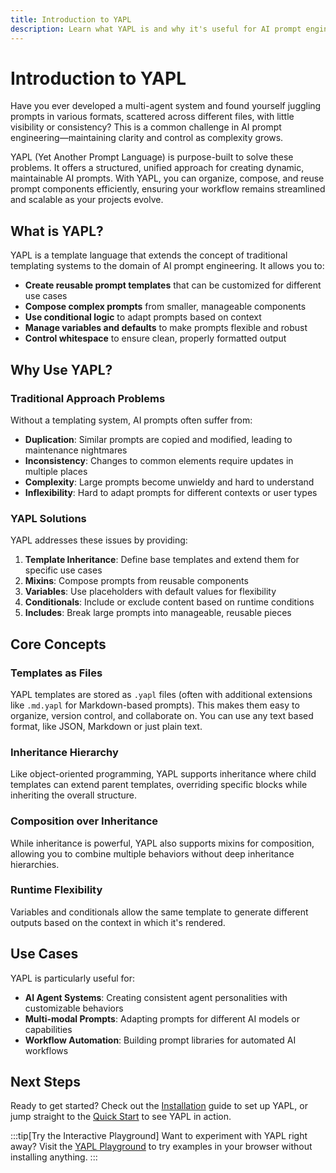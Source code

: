 ```yaml
---
title: Introduction to YAPL
description: Learn what YAPL is and why it's useful for AI prompt engineering
---
```


# Introduction to YAPL

Have you ever developed a multi-agent system and found yourself juggling prompts in various formats, scattered across different files, with little visibility or consistency? This is a common challenge in AI prompt engineering—maintaining clarity and control as complexity grows.

YAPL (Yet Another Prompt Language) is purpose-built to solve these problems. It offers a structured, unified approach for creating dynamic, maintainable AI prompts. With YAPL, you can organize, compose, and reuse prompt components efficiently, ensuring your workflow remains streamlined and scalable as your projects evolve.

## What is YAPL?

YAPL is a template language that extends the concept of traditional templating systems to the domain of AI prompt engineering. It allows you to:

- **Create reusable prompt templates** that can be customized for different use cases
- **Compose complex prompts** from smaller, manageable components
- **Use conditional logic** to adapt prompts based on context
- **Manage variables and defaults** to make prompts flexible and robust
- **Control whitespace** to ensure clean, properly formatted output

## Why Use YAPL?

### Traditional Approach Problems

Without a templating system, AI prompts often suffer from:

- **Duplication**: Similar prompts are copied and modified, leading to maintenance nightmares
- **Inconsistency**: Changes to common elements require updates in multiple places
- **Complexity**: Large prompts become unwieldy and hard to understand
- **Inflexibility**: Hard to adapt prompts for different contexts or user types

### YAPL Solutions

YAPL addresses these issues by providing:

1. **Template Inheritance**: Define base templates and extend them for specific use cases
2. **Mixins**: Compose prompts from reusable components
3. **Variables**: Use placeholders with default values for flexibility
4. **Conditionals**: Include or exclude content based on runtime conditions
5. **Includes**: Break large prompts into manageable, reusable pieces

## Core Concepts

### Templates as Files

YAPL templates are stored as `.yapl` files (often with additional extensions like `.md.yapl` for Markdown-based prompts). This makes them easy to organize, version control, and collaborate on. You can use any text based format, like JSON, Markdown or just plain text.

### Inheritance Hierarchy

Like object-oriented programming, YAPL supports inheritance where child templates can extend parent templates, overriding specific blocks while inheriting the overall structure.

### Composition over Inheritance

While inheritance is powerful, YAPL also supports mixins for composition, allowing you to combine multiple behaviors without deep inheritance hierarchies.

### Runtime Flexibility

Variables and conditionals allow the same template to generate different outputs based on the context in which it's rendered.

## Use Cases

YAPL is particularly useful for:

- **AI Agent Systems**: Creating consistent agent personalities with customizable behaviors
- **Multi-modal Prompts**: Adapting prompts for different AI models or capabilities
- **Workflow Automation**: Building prompt libraries for automated AI workflows

## Next Steps

Ready to get started? Check out the [Installation](/installation/) guide to set up YAPL, or jump straight to the [Quick Start](/quick-start/) to see YAPL in action.

:::tip[Try the Interactive Playground]
Want to experiment with YAPL right away? Visit the [YAPL Playground](https://yapl-language.github.io#playground) to try examples in your browser without installing anything.
:::

